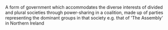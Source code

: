 '''{{Consociationalism}}''' A form of government which accommodates the diverse interests of divided and plural societies through power-sharing in a coalition, made up of parties representing the dominant groups in that society e.g. that of 'The Assembly' in Northern Ireland